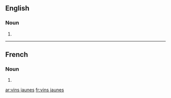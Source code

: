 ==English==

===Noun===
{{head|en|noun plural form|head=[[vin#French|vin]]s [[jaune]]s}}

# {{plural of|vin jaune|lang=en}}

----

==French==

===Noun===
{{head|fr|noun plural form|head=[[vin#French|vin]]s [[jaune]]s}}

# {{plural of|vin jaune|lang=fr}}

[[ar:vins jaunes]]
[[fr:vins jaunes]]